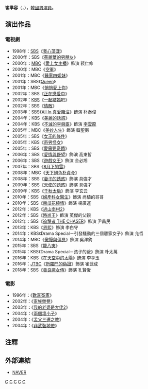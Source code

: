 {{藝人
|姓名 = 崔俊用
|類型 = 男演員
|圖片 = 
|圖片尺寸 = 
|圖片簡介 = 
|本名 = 
|外文名 = 최준용
|外文 = ko
|羅馬拼音 = Choi Jun Yong
|英文名 =
|暱稱 =
|其他藝名 = 
|國籍 = {{KOR}}
|出生日期 = {{birth_date_and_age|1966|3|7}}
|出生地點 = {{KOR}}[[首爾特別市|首爾特別市]]
|宗教信仰 = 
|語言 = [[韓語|韓語]]
|職業 = [[演員|演員]]
|教育程度 = [[東國大學|東國大學]]戲劇電影系
|出道作品 = 
|出道日期 = 1992年
|代表作品 = 
|活躍年代 =
|唱片公司 = 
|經紀公司 =  
|相關團體 = 
|網站 = 
}}
'''崔準容'''（{{lang-ko|'''최준용'''}}，{{bd|1966年|3月7日}}），[[韓國|韓國]][[男演員|男演員]]。

== 演出作品 ==
=== 電視劇 ===
*1998年：[[SBS_(韓國)|SBS]]《[[我心蕩漾|我心蕩漾]]》
*2000年：SBS《[[茱麗葉的男朋友|茱麗葉的男朋友]]》
*2000年：[[文化廣播_(韓國)|MBC]]《[[愛上女主播_(韓國電視劇)|愛上女主播]]》飾演 裴仁修
*2000年：MBC《[[空軍_(電視劇)|空軍]]》
*2001年：MBC《[[醫家四姐妹|醫家四姐妹]]》
*2001年：SBS《[[Queen_(電視劇)|Queen]]》
*2001年：MBC《[[悄悄愛上你|悄悄愛上你]]》
*2002年：SBS《[[正在戀愛中|正在戀愛中]]》
*2002年：[[韓國放送公社|KBS]]《[[一起結婚吧|一起結婚吧]]》
*2002年：SBS《[[情敵_(電視劇)|情敵]]》
*2003年：SBS《[[All_In_真愛賭注|All In 真愛賭注]]》飾演 朴泰俊
*2004年：KBS《[[美麗的誘惑|美麗的誘惑]]》
*2004年：KBS《[[不滅的李舜臣|不滅的李舜臣]]》飾演 [[李雲龍|李雲龍]]
*2005年：MBC《[[美妙人生|美妙人生]]》飾演 韓聖弼
*2005年：SBS《[[女王的條件|女王的條件]]》
*2005年：KBS《[[奇男怪女|奇男怪女]]》
*2005年：SBS《[[愛需要奇蹟|愛需要奇蹟]]》
*2006年：SBS《[[愛情與野望#2006年|愛情與野望]]》飾演 高東哲
*2006年：SBS《[[遊戲女王|遊戲女王]]》飾演 金必旭
*2007年：SBS《[[8月下的雪|8月下的雪]]》
*2008年：MBC《[[天下絕色朴貞今|天下絕色朴貞今]]》
*2008年：SBS《[[妻子的誘惑|妻子的誘惑]]》飾演 具強才
*2009年：SBS《[[天使的誘惑|天使的誘惑]]》飾演 具強才
*2009年：KBS《[[千秋太后_(電視劇)|千秋太后]]》飾演 李玄云
*2010年：SBS《[[婦產科女醫生|婦產科女醫生]]》飾演 尚植的哥哥
*2010年：SBS《[[南瓜花純情|南瓜花純情]]》飾演 楊廣運
*2012年：KBS《[[過山南村2|過山南村2]]》
*2012年：SBS《[[時尚王|時尚王]]》飾演 英傑的父親
*2012年：SBS《[[追擊者_THE_CHASER|追擊者 THE CHASER]]》飾演 尹昌民
*2013年：KBS《[[恩熙|恩熙]]》飾演 李白守
*2014年：KBS《Drama Special－引發騷動的三個離家女子》飾演 允哲
*2014年：MBC《[[傲慢與偏見_(韓國電視劇)|傲慢與偏見]]》飾演 吳澤鈞
*2015年：SBS《[[龍八夷|龍八夷]]》
*2015年：KBS《Drama Special－孩子的爸》飾演 朴太萬
*2016年：KBS《[[在天空中的太陽|在天空中的太陽]]》飾演 李亨玉
*2016年：[[JTBC|JTBC]]《[[所羅門的偽證_(韓國電視劇)|所羅門的偽證]]》飾演 崔武成
*2018年：SBS《[[善良魔女傳|善良魔女傳]]》飾演 孔賢俊

=== 電影 ===
*1996年：《[[歡喜冤家|歡喜冤家]]》
*2002年：《[[家族榮譽|家族榮譽]]》
*2003年：《[[我的老婆是大佬2|我的老婆是大佬2]]》
*2004年：《[[兩個壞小子|兩個壞小子]]》
*2004年：《[[孟父三遷之教|孟父三遷之教]]》
*2004年：《[[非武裝地帶|非武裝地帶]]》

== 注釋 ==
{{notefoot}}

== 外部連結 ==

*[http://search.naver.com/search.naver?sm=tab_hty.top&where=nexearch&ie=utf8&query=%EC%B5%9C%EC%A4%80%EC%9A%A9 NAVER]{{ko}}

[[Category:韓國電視演員|C]]
[[Category:韓國電影演員|C]]
[[Category:東國大學校友|C]]
[[Category:首爾特別市出身人物|C]]
[[Category:崔姓|C]]